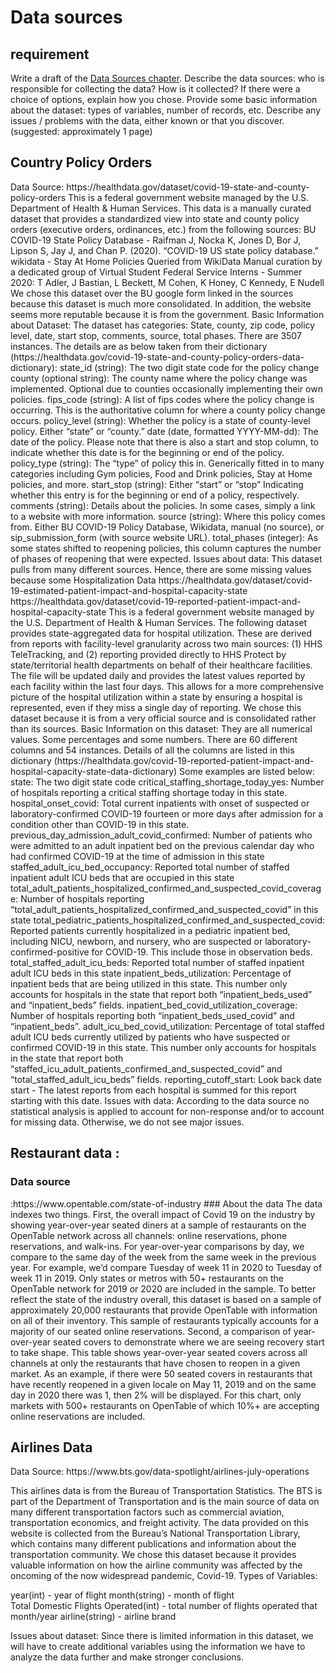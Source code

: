 # Data sources


## requirement 
Write a draft of the [Data Sources chapter](https://edav.info/project#report-format).
Describe the data sources: who is responsible for collecting the data? How is it collected? If there were a choice of options, explain how you chose.
Provide some basic information about the dataset: types of variables, number of records, etc.
Describe any issues / problems with the data, either known or that you discover.
(suggested: approximately 1 page)

## Country Policy Orders
Data Source: 
https://healthdata.gov/dataset/covid-19-state-and-county-policy-orders
This is a federal government website managed by the U.S. Department of Health & Human Services. This data is a manually curated dataset that provides a standardized view into state and county policy orders (executive orders, ordinances, etc.) from the following sources:
BU COVID-19 State Policy Database - Raifman J, Nocka K, Jones D, Bor J, Lipson S, Jay J, and Chan P. (2020). "COVID-19 US state policy database."
wikidata - Stay At Home Policies Queried from WikiData
Manual curation by a dedicated group of Virtual Student Federal Service Interns - Summer 2020: T Adler, J Bastian, L Beckett, M Cohen, K Honey, C Kennedy, E Nudell
We chose this dataset over the BU google form linked in the sources because this dataset is much more consolidated. In addition, the website seems more reputable because it is from the government.
Basic Information about Dataset: The dataset has categories: State, county, zip code, policy level, date, start stop, comments, source, total phases. There are 3507 instances. The details are as below taken from their dictionary (https://healthdata.gov/covid-19-state-and-county-policy-orders-data-dictionary):
state_id (string): The two digit state code for the policy change
county (optional string): The county name where the policy change was implemented. Optional due to counties occasionally implementing their own policies.
fips_code (string): A list of fips codes where the policy change is occurring. This is the authoritative column for where a county policy change occurs.
policy_level (string): Whether the policy is a state of county-level policy. Either “state” or “county.”
date (date, formatted YYYY-MM-dd): The date of the policy. Please note that there is also a start and stop column, to indicate whether this date is for the beginning or end of the policy.
policy_type (string): The “type” of policy this in. Generically fitted in to many categories including Gym policies, Food and Drink policies, Stay at Home policies, and more.
start_stop (string): Either “start” or “stop” Indicating whether this entry is for the beginning or end of a policy, respectively.
comments (string): Details about the policies. In some cases, simply a link to a website with more information.
source (string): Where this policy comes from. Either BU COVID-19 Policy Database, Wikidata, manual (no source), or sip_submission_form (with source website URL).
total_phases (integer): As some states shifted to reopening policies, this column captures the number of phases of reopening that were expected.
Issues about data: This dataset pulls from many different sources. Hence, there are some missing values because some 
 Hospitalization Data
https://healthdata.gov/dataset/covid-19-estimated-patient-impact-and-hospital-capacity-state
https://healthdata.gov/dataset/covid-19-reported-patient-impact-and-hospital-capacity-state
This is a federal government website managed by the U.S. Department of Health & Human Services. The following dataset provides state-aggregated data for hospital utilization. These are derived from reports with facility-level granularity across two main sources: (1) HHS TeleTracking, and (2) reporting provided directly to HHS Protect by state/territorial health departments on behalf of their healthcare facilities. The file will be updated daily and provides the latest values reported by each facility within the last four days. This allows for a more comprehensive picture of the hospital utilization within a state by ensuring a hospital is represented, even if they miss a single day of reporting.
We chose this dataset because it is from a very official source and is consolidated rather than its sources.
Basic Information on this dataset: They are all numerical values. Some percentages and some numbers. There are 60 different columns and 54 instances. Details of all the columns are listed in this dictionary (https://healthdata.gov/covid-19-reported-patient-impact-and-hospital-capacity-state-data-dictionary) Some examples are listed below:
state: The two digit state code
critical_staffing_shortage_today_yes: Number of hospitals reporting a critical staffing shortage today in this state.
hospital_onset_covid: Total current inpatients with onset of suspected or laboratory-confirmed COVID-19 fourteen or more days after admission for a condition other than COVID-19 in this state.
previous_day_admission_adult_covid_confirmed: Number of patients who were admitted to an adult inpatient bed on the previous calendar day who had confirmed COVID-19 at the time of admission in this state
staffed_adult_icu_bed_occupancy: Reported total number of staffed inpatient adult ICU beds that are occupied in this state
total_adult_patients_hospitalized_confirmed_and_suspected_covid_coverage: Number of hospitals reporting "total_adult_patients_hospitalized_confirmed_and_suspected_covid" in this state
total_pediatric_patients_hospitalized_confirmed_and_suspected_covid: Reported patients currently hospitalized in a pediatric inpatient
bed, including NICU, newborn, and nursery, who are suspected or laboratory-confirmed-positive for COVID-19. This include those in observation beds.
total_staffed_adult_icu_beds: Reported total number of staffed inpatient adult ICU beds in this state
inpatient_beds_utilization: Percentage of inpatient beds that are being utilized in this state. This number only accounts for hospitals in the state that report both "inpatient_beds_used" and "inpatient_beds" fields.
inpatient_bed_covid_utilization_coverage: Number of hospitals reporting both "inpatient_beds_used_covid" and "inpatient_beds".
adult_icu_bed_covid_utilization: Percentage of total staffed adult ICU beds currently utilized by patients who have suspected or confirmed COVID-19 in this state. This number only accounts for hospitals in the state that report both "staffed_icu_adult_patients_confirmed_and_suspected_covid" and "total_staffed_adult_icu_beds" fields.
reporting_cutoff_start: Look back date start - The latest reports from each hospital is summed for this report starting with this date.
Issues with data: According to the data source no statistical analysis is applied to account for non-response and/or to account for missing data. Otherwise, we do not see major issues.
 
 
## Restaurant data :
### Data source 
:https://www.opentable.com/state-of-industry
### About the data
The data indexes two things.
First, the overall impact of Covid 19 on the industry by showing year-over-year seated diners at a sample of restaurants on the OpenTable network across all channels: online reservations, phone reservations, and walk-ins. For year-over-year comparisons by day, we compare to the same day of the week from the same week in the previous year. For example, we’d compare Tuesday of week 11 in 2020 to Tuesday of week 11 in 2019. Only states or metros with 50+ restaurants on the OpenTable network for 2019 or 2020 are included in the sample. To better reflect the state of the industry overall, this dataset is based on a sample of approximately 20,000 restaurants that provide OpenTable with information on all of their inventory. This sample of restaurants typically accounts for a majority of our seated online reservations.
Second, a comparison of year-over-year seated covers to demonstrate where we are seeing recovery start to take shape. This table shows year-over-year seated covers across all channels at only the restaurants that have chosen to reopen in a given market. As an example, if there were 50 seated covers in restaurants that have recently reopened in a given locale on May 11, 2019 and on the same day in 2020 there was 1, then 2% will be displayed. For this chart, only markets with 500+ restaurants on OpenTable of which 10%+ are accepting online reservations are included.
 
## Airlines Data 
 
Data Source: https://www.bts.gov/data-spotlight/airlines-july-operations
 
This airlines data is from the Bureau of Transportation Statistics. The BTS is part of the Department of Transportation and is the main source of data on many different transportation factors such as commercial aviation, transportation economics, and freight activity. The data provided on this website is collected from the Bureau’s National Transportation Library, which contains many different publications and information about the transportation community. We chose this dataset because it provides valuable information on how the airline community was affected by the oncoming of the now widespread pandemic, Covid-19. 
Types of Variables: 
 
year(int) - year of flight
month(string) - month of flight  
Total Domestic Flights Operated(int) - total number of flights operated that month/year 
airline(string) - airline brand 
 
Issues about dataset: Since there is limited information in this dataset, we will have to create additional variables using the information we have to analyze the data further and make stronger conclusions. 
